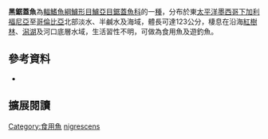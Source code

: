 {{Speciesbox
| name = 黑鋸蓋魚
| image = 
| image_width = 250px
| image_caption = 
| status = LC
| status_system = IUCN3.1
| genus = Centropomus
| species = nigrescens
| authority = [[Günther|Günther]], 1864
| synonyms = 
|}}

'''黑鋸蓋魚'''為[[輻鰭魚綱|輻鰭魚綱]][[鱸形目|鱸形目]][[鱸亞目|鱸亞目]][[鋸蓋魚科|鋸蓋魚科]]的一[[種|種]]，分布於東[[太平洋|太平洋]][[墨西哥|墨西哥]][[下加利福尼亞|下加利福尼亞]]至[[哥倫比亞|哥倫比亞]]北部淡水、半鹹水及海域，體長可達123公分，棲息在沿海[[紅樹林|紅樹林]]、[[潟湖|潟湖]]及河口底層水域，生活習性不明，可做為食用魚及遊釣魚。
==參考資料==
*{{FishBase_species|genus=Centropomus|species=nigrescens|year=2016|month=7}}

== 擴展閱讀 == 
{{refbegin}}
{{wikispecies-inline|Centropomus nigrescens|黑鋸蓋魚}}
{{refend}}
{{Taxonbar|from=Q2433178}}

[[Category:食用魚|Category:食用魚]]
[[Category:鋸蓋魚屬|nigrescens]]


{{魚類小作品}}